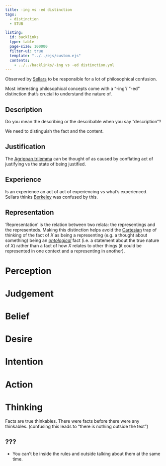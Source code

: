 ```yaml
---
title: -ing vs -ed distinction
tags: 
  - distinction
  - STUB

listing:
  id: backlinks
  type: table
  page-size: 100000
  filter-ui: true
  template: "../../ejs/custom.ejs"
  contents:
    - ../../backlinks/-ing vs -ed distinction.yml
---
```


Observed by [Sellars](/docs/phil/people/Wilfrid Sellars.html) to be responsible for a lot of philosophical confusion.

Most interesting philosophical concepts come with a "-ing"/ "-ed"
distinction that's crucial to understand the nature of. 

## Description

Do you mean the describing or the describable when you say "description"?

We need to distinguish the fact and the content.


## Justification 

The [Agrippan trilemma](/docs/phil/Agrippan Trilemma.html) can be thought of as caused by conflating act of justifying vs the state of being justified.
  
## Experience

Is an experience an act of act of experiencing vs what's experienced. Sellars thinks [Berkeley](/docs/phil/people/George Berkeley.html) was confused by this.

## Representation

'Representation' is the relation between two relata: the representings and the 
representeds. Making this distinction helps avoid the [Cartesian](/docs/phil/Mind-body dualism.html) trap of thinking 
of the fact of $X$ as being a representing (e.g. a thought about something)
being an *[ontological](/docs/phil/Ontology.html)* fact (i.e. a statement about the true nature of $X$) 
rather than a fact of how $X$ relates to other things (it could be 
represented in one context and a representing in another). 

# Perception

# Judgement

# Belief 

# Desire

# Intention

# Action

# Thinking
Facts are true thinkables. There were facts before there were any thinkables. (confusing this leads to "there is nothing outside the text")


## ???
- You can't be inside the rules and outside talking about them at the same time.